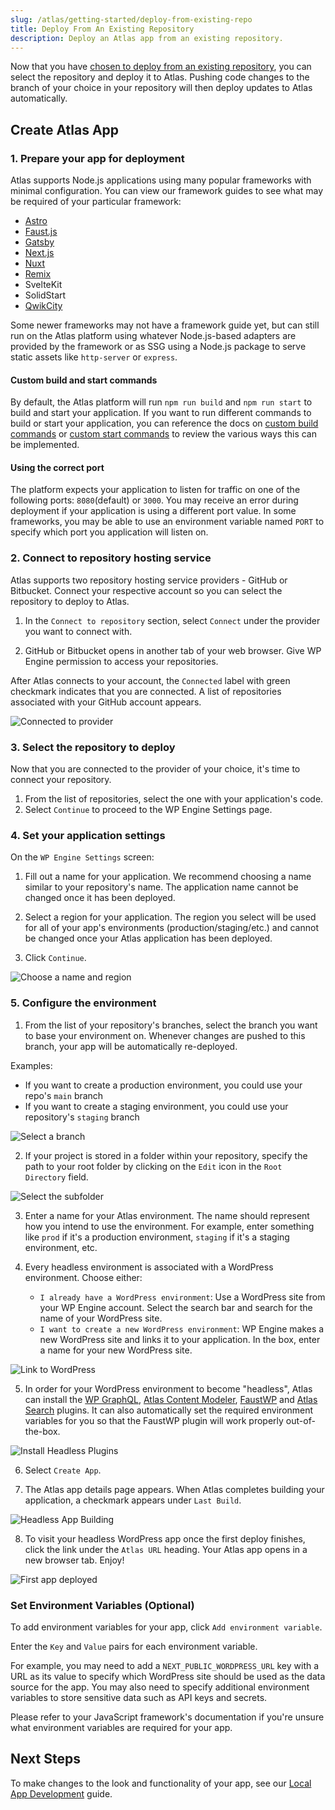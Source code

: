 ```yaml
---
slug: /atlas/getting-started/deploy-from-existing-repo
title: Deploy From An Existing Repository
description: Deploy an Atlas app from an existing repository.
---
```


Now that you have [chosen to deploy from an existing repository](./blueprint-repository), you can select the repository and deploy it to Atlas. Pushing code changes to the branch of your choice in your repository will then deploy updates to Atlas automatically.

## Create Atlas App

### 1. Prepare your app for deployment

Atlas supports Node.js applications using many popular frameworks with minimal configuration. You can view our framework guides to see what may be required of your particular framework:
- [Astro](../framework-guides/astro)
- [Faust.js](../framework-guides/faust)
- [Gatsby](../framework-guides/gatsby) 
- [Next.js](../framework-guides/next)
- [Nuxt](../framework-guides/nuxt)
- [Remix](../framework-guides/remix)
- SvelteKit
- SolidStart
- [QwikCity](../framework-guides/qwik)

Some newer frameworks may not have a framework guide yet, but can still run on the Atlas platform using whatever Node.js-based adapters are provided by the framework or as SSG using a Node.js package to serve static assets like `http-server` or `express`.

#### Custom build and start commands

By default, the Atlas platform will run `npm run build` and `npm run start` to build and start your application. If you want to run different commands to build or start your application, you can reference the docs on [custom build commands](../customization/builds#custom-build-commands) or [custom start commands](../customization/builds#custom-start-commands) to review the various ways this can be implemented. 

#### Using the correct port

The platform expects your application to listen for traffic on one of the following ports: `8080`(default) or `3000`. You may receive an error during deployment if your application is using a different port value. In some frameworks, you may be able to use an environment variable named `PORT` to specify which port you application will listen on.


### 2. Connect to repository hosting service

Atlas supports two repository hosting service providers - GitHub or Bitbucket. Connect your respective account so you can select the repository to deploy to Atlas.

1. In the `Connect to repository` section, select `Connect` under the provider you want to connect with.

2. GitHub or Bitbucket opens in another tab of your web browser. Give WP Engine permission to access your repositories.

After Atlas connects to your account, the `Connected` label with green checkmark indicates that you are connected. A list of repositories associated with your GitHub account appears.

![Connected to provider](./assets/img/github-bitbucket-gitlab.png)

### 3. Select the repository to deploy

Now that you are connected to the provider of your choice, it's time to connect your repository.

1. From the list of repositories, select the one with your application's code.
2. Select `Continue` to proceed to the WP Engine Settings page.

### 4. Set your application settings

On the `WP Engine Settings` screen:

1. Fill out a name for your application. We recommend choosing a name similar to your repository's name. The application name cannot be changed once it has been deployed.

2. Select a region for your application. The region you select will be used for all of your app's environments (production/staging/etc.) and cannot be changed once your Atlas application has been deployed.

3. Click `Continue`.

![Choose a name and region](./assets/img/wp-engine-settings.png)

### 5. Configure the environment

1. From the list of your repository's branches, select the branch you want to base your environment on. Whenever changes are pushed to this branch, your app will be automatically re-deployed.

Examples:

- If you want to create a production environment, you could use your repo's `main` branch
- If you want to create a staging environment, you could use your repository's `staging` branch

![Select a branch](./assets/img/select-branch.png)

2. If your project is stored in a folder within your repository, specify the path to your root folder by clicking on the `Edit` icon in the `Root Directory` field.

![Select the subfolder](./assets/img/root-directory.png)

3. Enter a name for your Atlas environment. The name should represent how you intend to use the environment. For example, enter something like `prod` if it's a production environment, `staging` if it's a staging environment, etc.

4. Every headless environment is associated with a WordPress environment. Choose either:

   - `I already have a WordPress environment`: Use a WordPress site from your WP Engine account. Select the search bar and search for the name of your WordPress site.
   - `I want to create a new WordPress environment`: WP Engine makes a new WordPress site and links it to your application. In the box, enter a name for your new WordPress site.

![Link to WordPress](./assets/img/link-to-wordpress.png)

5. In order for your WordPress environment to become "headless", Atlas can install the [WP GraphQL](https://wordpress.org/plugins/wp-graphql/), [Atlas Content Modeler](https://wordpress.org/plugins/atlas-content-modeler/), [FaustWP](https://wordpress.org/plugins/faustwp/) and [Atlas Search](https://wordpress.org/plugins/atlas-search/) plugins. It can also automatically set the required environment variables for you so that the FaustWP plugin will work properly out-of-the-box.

![Install Headless Plugins](./assets/img/plugins-env-vars.png)


6. Select `Create App`.

7. The Atlas app details page appears. When Atlas completes building your application, a checkmark appears under `Last Build`.

![Headless App Building](./assets/img/matching-names-table.png)

8. To visit your headless WordPress app once the first deploy finishes, click the link under the `Atlas URL` heading. Your Atlas app opens in a new browser tab. Enjoy!

![First app deployed](./assets/img/first-app-deployed.png)

### Set Environment Variables (Optional)

To add environment variables for your app, click `Add environment variable`.

Enter the `Key` and `Value` pairs for each environment variable.

For example, you may need to add a `NEXT_PUBLIC_WORDPRESS_URL` key with a URL as its value to specify which WordPress site should be used as the data source for the app. You may also need to specify additional environment variables to store sensitive data such as API keys and secrets.

Please refer to your JavaScript framework's documentation if you're unsure what environment variables are required for your app.

## Next Steps

To make changes to the look and functionality of your app, see our [Local App Development](../local-app-development/overview) guide.
